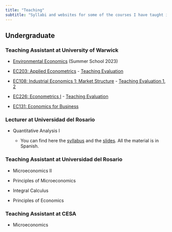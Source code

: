 ```yaml
---
title: "Teaching"
subtitle: "Syllabi and websites for some of the courses I have taught in UK and Colombia"
---
```


## Undergraduate

### Teaching Assistant at University of Warwick

-   [Environmental Economics](https://warwick.ac.uk/study/summer-with-warwick/warwick-summer-school/courses/environmentaleconomics) (Summer School 2023)

-   [EC203: Applied Econometrics](https://warwick.ac.uk/fac/soc/economics/current/modules/ec203/) - [Teaching Evaluation](ec203_carlos_cardona)

-   [EC108: Industrial Economics 1: Market Structure](https://warwick.ac.uk/fac/soc/economics/current/modules/ec208/) - [Teaching Evaluation 1](https://drive.google.com/file/d/1kRF975Akka362s4vc5BLe7sBhjdyTjQD/view?usp=share_link), [2](https://drive.google.com/file/d/1DRCh6xefFDrWvv5_mJgeS0keRcX5hDbK/view?usp=share_link)

-   [EC226: Econometrics I](https://warwick.ac.uk/fac/soc/economics/current/modules/ec226/) - [Teaching Evaluation](https://drive.google.com/file/d/1tSbmAJcONK--VCIKA0TXY2dsCO5w4Nlu/view?usp=share_link)

-   [EC131: Economics for Business](https://warwick.ac.uk/fac/soc/economics/current/modules/ec131/)

### Lecturer at Universidad del Rosario

-   Quantitative Analysis I

    -   You can find here the [syllabus](https://github.com/ccardonaandrade/analisis_cuantitativo/blob/main/syllabus.pdf) and the [slides](https://github.com/ccardonaandrade/analisis_cuantitativo/tree/main/slides). All the material is in Spanish.

### Teaching Assistant at Universidad del Rosario

-   Microeconomics II

-   Principles of Microeconomics

-   Integral Calculus

-   Principles of Economics

### Teaching Assistant at CESA

-   Microeconomics
